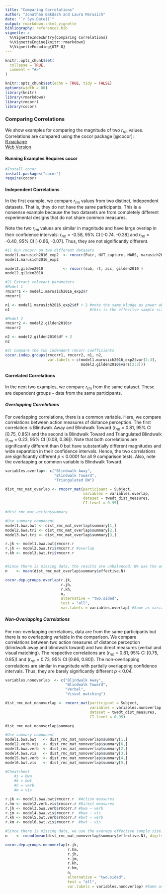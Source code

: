 ```yaml
---
title: "Comparing Correlations"
author: "Jonathan Bakdash and Laura Marusich"
date: "`r Sys.Date()`"
output: rmarkdown::html_vignette
bibliography: references.bib 
vignette: >
  %\VignetteIndexEntry{Comparing Correlations}
  %\VignetteEngine{knitr::rmarkdown}
  %\VignetteEncoding{UTF-8}
---
```


```r
knitr::opts_chunk$set(
  collapse = TRUE,
  comment = "#>"
)
```

```r
knitr::opts_chunk$set(echo = TRUE, tidy = FALSE)
options(width = 80)
library(knitr)
library(rmarkdown)
library(rmcorr) 
library(cocor) 

```

### Comparing Correlations
We show examples for comparing the magnitude of two *r*<sub>*rm*</sub> values. Correlations are compared using the cocor package [@cocor]: 
<br>
<a href="https://CRAN.R-project.org/package=cocor">R package</a> 
<br>
<a href="http://comparingcorrelations.org">Web Version</a> 
<br>

#### Running Examples Requires cocor 
```r
#Install cocor
install.packages("cocor")
require(cocor)
```

#### Independent Correlations
In the first example, we compare *r*<sub>*rm*</sub> values from two distinct, independent datasets. That is, they do not have the same participants. This is a nonsense example because the two datasets are from completely different experimental designs that do not share common measures. 
<br>
<br>
Note the two *r*<sub>*rm*</sub> values are similar in magnitude and have large overlap in their confidence intervals: *r*<sub>*rm*</sub> = -0.58, 95% CI [-0.74, -0.38] and *r*<sub>*rm*</sub> = -0.40, 95% CI [-0.66, -0.07]. Thus, they are not significantly different. 

```r
#1) Run rmcorr on two different datasets
model1.marusich2016_exp2  <- rmcorr(Pair, HVT_capture, MARS, marusich2016_exp2)
model1.marusich2016_exp2

model2.gilden2010         <- rmcorr(sub, rt, acc, gilden2010 )
model2.gilden2010

#2) Extract relevant parameters
#Model 1
rmcorr1 <- model1.marusich2016_exp2$r
rmcorr1

n1 <- model1.marusich2016_exp2$df + 2 #note the same kludge as power above
n1                                    #this is the effective sample size

#Model 2
rmcorr2 <- model2.gilden2010$r
rmcorr2

n2 <- model2.gilden2010$df + 2 
n2

#3) Compare the two indendent rmcorr coefficients
cocor.indep.groups(rmcorr1, rmcorr2, n1, n2, 
                   var.labels = c(model1.marusich2016_exp2$var[2:3],
                                  model2.gilden2010$vars[2:3]))

```

#### Correlated Correlations
In the next two examples, we compare *r*<sub>*rm*</sub> from the same dataset. These are dependent groups -- data from the same participants.

##### Overlapping Correlations 
For overlapping correlations, there is a common variable. Here, we compare correlations between action measures of distance perception. The first correlation is Blindwalk Away and Blindwalk Toward (*r*<sub>*rm*</sub> = 0.81, 95\% CI [0.75, 0.85]) and the second is Blindwalk Toward and Triangulated Blindwalk (*r*<sub>*rm*</sub> = 0.23, 95\% CI [0.08, 0.36]). Note that both correlations are significantly different than 0 but have substantially different magnitudes and wide separation in their confidence intervals. Hence, the two correlations are significantly different *p* < 0.0001 for all 9 comparison tests. Also, note the overlapping or common variable is Blindwalk Toward.
```r
variables.overlap<- c("Blindwalk Away",
                      "Blindwalk Toward",
                      "Triangulated BW")

dist_rmc_mat_overlap <- rmcorr_mat(participant = Subject, 
                                   variables = variables.overlap, 
                                   dataset = twedt_dist_measures,
                                   CI.level = 0.95)

#dist_rmc_mat_action$summary

#Use summary component 
model1.bwa.bwt <- dist_rmc_mat_overlap$summary[1,] 
model2.bwa.tri <- dist_rmc_mat_overlap$summary[2,]
model3.bwt.tri <- dist_rmc_mat_overlap$summary[3,]

r.jk <- model1.bwa.bwt$rmcorr.r
r.jh <- model2.bwa.tri$rmcorr.r #overlap
r.kh <- model3.bwt.tri$rmcorr.r


#Since there is missing data, the results are unbalanced. We use the average effective sample size.
n    <- mean(dist_rmc_mat_overlap$summary$effective.N)

cocor.dep.groups.overlap(r.jk, 
                         r.jh, 
                         r.kh, 
                         n, 
                         alternative = "two.sided", 
                         test = "all", 
                         var.labels = variables.overlap) #Same as variables used in rmcorr_mat()
```

##### Non-Overlapping Correlations 
For non-overlapping correlations, data are from the same participants but there is no overlapping variable in the comparison. We compare correlations between two action measures of distance perception (blindwalk away and blindwalk toward) and two direct measures (verbal and visual matching). The respective correlations are  (*r*<sub>*rm*</sub> = 0.81, 95\% CI [0.75, 0.85]) and (*r*<sub>*rm*</sub> = 0.73, 95\% CI [0.66, 0.80]). The non-overlapping correlations are similar in magnitude with partially overlapping confidence intervals. Thus, they are barely significantly different *p* < 0.04.
```r
variables.nonoverlap  <- c("Blindwalk Away",
                           "Blindwalk Toward",
                           "Verbal",
                           "Visual matching")

dist_rmc_mat_nonoverlap <- rmcorr_mat(participant = Subject, 
                                      variables = variables.nonoverlap, 
                                      dataset = twedt_dist_measures,
                                      CI.level = 0.95)

dist_rmc_mat_nonoverlap$summary

#Use summary component 
model1.bwa.bwt   <- dist_rmc_mat_nonoverlap$summary[1,] 
model2.verb.vis  <- dist_rmc_mat_nonoverlap$summary[6,]
model3.bwa.verb  <- dist_rmc_mat_nonoverlap$summary[2,]
model4.bwa.vis   <- dist_rmc_mat_nonoverlap$summary[3,] 
model5.bwt.verb  <- dist_rmc_mat_nonoverlap$summary[4,] 
model6.bwt.vis   <- dist_rmc_mat_nonoverlap$summary[5,] 

#Cheatsheet
    #j = bwa
    #k = bwt
    #h = verb
    #m = vis

r.jk <- model1.bwa.bwt$rmcorr.r  #Action measures
r.hm <- model2.verb.vis$rmcorr.r #Direct measures
r.jh <- model3.bwa.verb$rmcorr.r #bwa ~ verb
r.jm <- model4.bwa.vis$rmcorr.r  #bwa ~ vis
r.kh <- model5.bwt.verb$rmcorr.r #bwt ~ verb
r.km <- model6.bwt.vis$rmcorr.r  #bwt ~ vis

#Since there is missing data, we use the average effective sample size.
n    <- round(mean(dist_rmc_mat_nonoverlap$summary$effective.N), digits = 0) + 2

cocor.dep.groups.nonoverlap(r.jk,
                            r.hm, 
                            r.jh, 
                            r.jm, 
                            r.kh, 
                            r.km, 
                            n, 
                            alternative = "two.sided", 
                            test = "all", 
                            var.labels = variables.nonoverlap) #Same as variables used in rmcorr_mat()
```